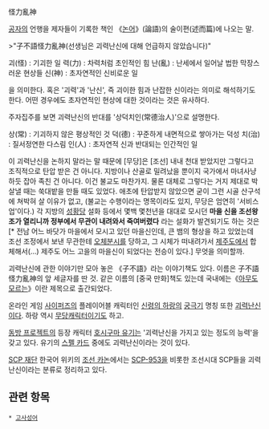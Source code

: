 怪力亂神

[[공자]]의 언행을 제자들이 기록한 책인 《[[논어]]》(論語)의 술이편(述而篇)에 나오는 말.

>"子不語怪力亂神(선생님은 괴력난신에 대해 언급하지 않았습니다)"

괴(怪) : 기괴한 일
력(力) : 차력처럼 초인적인 힘
난(亂) : 난세에서 일어날 법한 막장스러운 현상들
신(神) : 초자연적인 신비로운 일

을 의미한다. 혹은 '괴력'과 '난신', 즉 괴이한 힘과 난잡한 신이라는 의미로 해석하기도 한다. 어떤 경우에도 초자연적인 현상에 대한 것이라는 것은 유사하다.

주자집주를 보면 괴력난신의 반대를 '상덕치인(常德治人)'으로 설명한다.

상(常) : 기괴하지 않은 평상적인 것
덕(德) : 꾸준하게 내면적으로 쌓아가는 덕성
치(治) : 질서정연한 다스림
인(人) : 초자연적 신과 반대되는 인간적인 일

이 괴력난신을 논하지 말라는 말 때문에 [무당]은 [조선] 내내 천대 받았지만 그렇다고 조직적으로 탄압 받은 건 아니다. 지방이나 산골로 밀려났을 뿐이지 국가에서 마녀사냥하듯 잡아 족친 건 아니다. 이건 불교도 마찬가지. 물론 대체로 그렇다는 거지 제대로 박살낼 때는 쑥대밭을 만들 때도 있었다. 애초에 탄압받지 않았으면 굳이 그런 시골 산구석에 쳐박혀 살 이유가 없고, (불교는 수행이라는 명목이라도 있지, 무당은 엄연히 '서비스업'이다.) 각 지방의 [[성황당]] 설화 등에서 몇백 몇천년을 대대로 모시던 '''마을 신을 조선왕조가 열리니까 정부에서 무관이 내려와서 죽여버렸다''' 라는 설화가 발견되기도 하는 것은[* 전남 어느 바닷가 마을에서 모시고 있던 마을신인데, 큰 뱀의 형상을 하고 있었는데 조선 조정에서 보낸 무관한테 [[오체분시]]를 당하고, 그 시체가 떠내려가서 [[제주도]]에서 합체해서(...) 제주도 어느 고을의 마을신이 되었다는 전승이 있다.] 무엇을 의미할까.

괴력난신에 관한 이야기만 모아 놓은 《子不語》라는 이야기책도 있다. 이름은 子不語怪力亂神의 앞 세글자를 딴 것. 같은 이름의 [중국 만화]책도 있는데 국내에는《[[아무도 모르는]]》이란 제목으로 출간되었다.

온라인 게임 [[사이퍼즈]]의 플레이어블 캐릭터인 [[신령의 하랑]]의 [[궁극기]] 명칭 또한 [[괴력난신]]이다. 하랑 역시 [[무당]]캐릭터이기도 하고.

[[동방 프로젝트]]의 등장 캐릭터 [[호시구마 유기]]는 '괴력난신을 가지고 있는 정도의 능력'을 갖고 있다. 유기의 [[스펠 카드(동방 프로젝트)|스펠 카드]] 중에도 괴력난신이라는 것이 있다.

[[SCP 재단]] 한국어 위키의 [http://ko.scp-wiki.net/joseon-hub 조선 카논]에서는 [[SCP-953]]을 비롯한 조선시대 SCP들을 괴력난신이라는 분류로 정리하고 있다.

== 관련 항목 ==
 * [[고사성어]]

